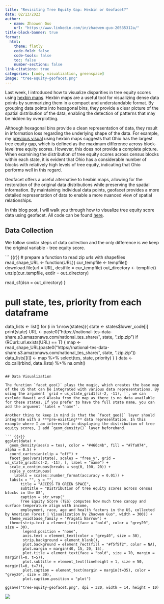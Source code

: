 ```yaml
---
title: "Revisiting Tree Equity Gap: Hexbin or Geofacet?"
date: 02/13/2023
author:
  - name: Zhaowen Guo
    url: "https://www.linkedin.com/in/zhaowen-guo-20535312a/"
title-block-banner: true
format:
  html:
    theme: flatly
    code-fold: false
    code-tools: false
    toc: false
    number-sections: false
link-citations: true
categories: [code, visualization, greenspace]
image: "tree-equity-geofacet.png"
---
```


Last week, I introduced how to visualize disparities in tree equity scores using [hexbin maps](https://medium.com/@zhaowenguo/green-space-for-everyone-visualizing-tree-equity-gap-9e02f5278480). Hexbin maps are a useful tool for visualizing dense data points by summarizing them in a compact and understandable format. By grouping data points into hexagonal bins, they provide a clear picture of the spatial distribution of the data, enabling the detection of patterns that may be hidden by overplotting.

Although hexagonal bins provide a clean representation of data, they result in information loss regarding the underlying shape of the data. For example, my [previous visual](https://medium.com/@zhaowenguo/green-space-for-everyone-visualizing-tree-equity-gap-9e02f5278480) using hexbin maps suggests that Ohio has the largest tree equity gap, which is defined as the maximum difference across block-level tree equity scores. However, this does not provide a complete picture. When examining the distribution of tree equity scores across census blocks within each state, it is evident that Ohio has a considerable number of blocks with relatively high levels of tree equity, indicating that Ohio performs well in this regard.

Geofacet offers a useful alternative to hexbin maps, allowing for the restoration of the original data distributions while preserving the spatial information. By maintaining individual data points, geofacet provides a more detailed representation of data to enable a more nuanced view of spatial relationships.

In this blog post, I will walk you through how to visualize tree equity score data using geofacet. All code can be found [here](tree-equity-geofacet.R).

## Data Collection

We follow similar steps of data collection and the only difference is we keep the original variable - tree equity score.

``` {{r}}
# prepare a function to read zip urls with shapefiles 
read_shape_URL <- function(URL){
  cur_tempfile <- tempfile()
  download.file(url = URL, destfile = cur_tempfile)
  out_directory <- tempfile()
  unzip(cur_tempfile, exdir = out_directory)
  
  read_sf(dsn = out_directory)
}

# pull state, tes, priority from each dataframe
data_lists <- list()
for (i in 1:nrow(states)){
  state <- states$lower_code[i]
  print(state)
  URL <- paste0("https://national-tes-data-share.s3.amazonaws.com/national_tes_share/", state, ".zip.zip")
  if (RCurl::url.exists(URL) == T) {
    map <- read_shape_URL(paste0("https://national-tes-data-share.s3.amazonaws.com/national_tes_share/", state, ".zip.zip"))
    data_lists[[i]] <- map %>% select(tes, state, priority)
  }
}
data <- do.call(rbind, data_lists) %>% na.omit()
```

## Data Visualization

The function `facet_geo()` plays the magic, which creates the base map of the US that can be integrated with various data representations. By using the argument `grid = us_state_grid1[c(-2, -11), ]`, we can exclude Hawaii and Alaska from the map as there is no data available for these states. If you prefer to have the full state name, you can add the argument `label = "name"`.

Another thing to keep in mind is that the `facet_geo()` layer should integrate with a ***pre-existing*** data representation. In this example where I am interested in displaying the distribution of tree equity scores, I add `geom_density()` layer beforehand. 

``` {{r}}
ggplot(data) +
  geom_density(aes(x = tes), color = "#466c4b", fill = "#7fa074", alpha = 0.5) +
  coord_cartesian(clip = "off") +
  facet_geo(vars(state), scales = "free_y", grid = us_state_grid1[c(-2, -11), ], label = "name") +
  scale_x_continuous(breaks = seq(0, 100, 20)) +
  scale_y_continuous(
    labels = scales::number_format(accuracy = 0.01)) +
  labs(x = "", y = "",
       title = "ACCESS TO GREEN SPACE",
       subtitle = "Distribution of tree equity scores across census blocks in the US",
       caption = str_wrap("
       Tree Equity Score (TES) computes how much tree canopy and surface temperature align with income, 
       employment, race, age and health factors in the US, collected by American Forest | Visualization by Zhaowen Guo", width = 300)) +
  theme_void(base_family = "Pragati Narrow") +
  theme(strip.text = element_text(face = "bold", color = "grey20", size = 30),
        legend.position = "none",
        axis.text = element_text(color = "grey40", size = 30),
        strip.background = element_blank(),
        plot.background = element_rect(fill = "#f5f5f2", color = NA),
        plot.margin = margin(40, 15, 20, 15),
        plot.title = element_text(face = "bold", size = 70, margin = margin(l=0, t=5)),
        plot.subtitle = element_text(lineheight = 1, size = 50, margin(l=0, t=7)),
        plot.caption = element_text(margin = margin(t=35), color = "grey20", size = 30),
        plot.caption.position = "plot")

ggsave("tree-equity-geofacet.png", dpi = 320, width = 14, height = 10)
```

![](tree-equity-geofacet.png)
